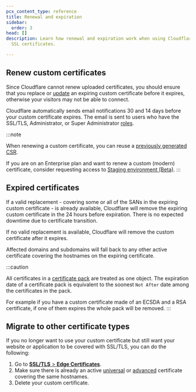```yaml
---
pcx_content_type: reference
title: Renewal and expiration
sidebar:
  order: 3
head: []
description: Learn how renewal and expiration work when using Cloudflare Custom
  SSL certificates.

---
```



## Renew custom certificates

Since Cloudflare cannot renew uploaded certificates, you should ensure that you replace or [update](/ssl/edge-certificates/custom-certificates/uploading/#update-an-existing-custom-certificate) an expiring custom certificate before it expires, otherwise your visitors may not be able to connect.

Cloudflare automatically sends email notifications 30 and 14 days before your custom certificate expires. The email is sent to users who have the SSL/TLS, Administrator, or Super Administrator [roles](/fundamentals/setup/manage-members/roles/).

:::note

When renewing a custom certificate, you can reuse a [previously generated CSR](/ssl/edge-certificates/additional-options/certificate-signing-requests/).

If you are on an Enterprise plan and want to renew a custom (modern) certificate, consider requesting access to [Staging environment (Beta)](/ssl/edge-certificates/staging-environment/). 
:::

## Expired certificates

If a valid replacement - covering some or all of the <GlossaryTooltip term="Subject Alternative Names (SANs)">SANs</GlossaryTooltip> in the expiring custom certificate - is already available, Cloudflare will remove the expiring custom certificate in the 24 hours before expiration. There is no expected downtime due to certificate transition.

If no valid replacement is available, Cloudflare will remove the custom certificate after it expires.

Affected domains and subdomains will fall back to any other active certificate covering the hostnames on the expiring certificate.

:::caution

All certificates in a [certificate pack](/ssl/edge-certificates/custom-certificates/#certificate-packs) are treated as one object.
The expiration date of a certificate pack is equivalent to the soonest `Not After` date among the certificates in the pack.

For example if you have a custom certificate made of an ECSDA and a RSA certificate, if one of them expires the whole pack will be removed. 
:::

## Migrate to other certificate types

If you no longer want to use your custom certificate but still want your website or application to be covered with SSL/TLS, you can do the following:

1. Go to [**SSL/TLS** > **Edge Certificates**](https://dash.cloudflare.com/?to=/:account/:zone/ssl-tls/edge-certificates).
2. Make sure there is already an active [universal](/ssl/edge-certificates/universal-ssl/) or [advanced](/ssl/edge-certificates/advanced-certificate-manager/) certificate covering the same hostnames.
3. Delete your custom certificate.
